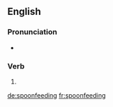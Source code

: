 ==English==

===Pronunciation===
* {{a|UK}} {{IPA|/ˈspuːnfiːdɪŋ/|lang=en}}

===Verb===
{{head|en|present participle}}

# {{present participle of|spoonfeed|lang=en|nocat=1}}

[[de:spoonfeeding]]
[[fr:spoonfeeding]]
